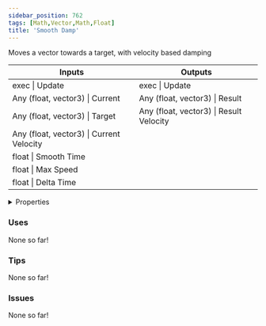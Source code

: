 ```yaml
---
sidebar_position: 762
tags: [Math,Vector,Math,Float]
title: 'Smooth Damp'
---
```


Moves a vector towards a target, with velocity based damping



<IChip uuid="830600a6-ec28-46b0-9354-13e0a1061232"/>

<table><thead><tr><th>Inputs</th><th>Outputs</th></tr></thead><tbody><tr><td>exec | Update</td><td>exec | Update</td></tr><tr><td>Any (float, vector3) | Current</td><td>Any (float, vector3) | Result</td></tr><tr><td>Any (float, vector3) | Target</td><td>Any (float, vector3) | Result Velocity</td></tr><tr><td>Any (float, vector3) | Current Velocity</td><td /></tr><tr><td>float | Smooth Time</td><td /></tr><tr><td>float | Max Speed</td><td /></tr><tr><td>float | Delta Time</td><td /></tr></tbody></table>

<details>
  <summary>Properties</summary>
  <div>
    <div>
    <table>
      <tbody>
        <tr>
          <td>Is beta required?</td>
          <td>No</td>
        </tr>
        <tr>
          <td>Is chip a trolling risk?</td>
          <td>No</td>
        </tr>
        <tr>
          <td>Is chip a role assignment risk?</td>
          <td>No</td>
        </tr>
        <tr>
          <td>Chip UUID</td>
          <td>830600a6-ec28-46b0-9354-13e0a1061232</td>
        </tr>
        <tr>
          <td>Room availability</td>
          <td>Available everywhere</td>
        </tr>
      </tbody>
    </table>
    </div>
  </div>
</details>

### Uses

None so far!

### Tips

None so far!

### Issues

None so far!